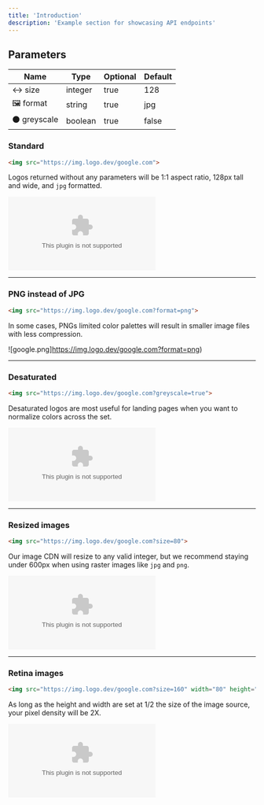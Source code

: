 ```yaml
---
title: 'Introduction'
description: 'Example section for showcasing API endpoints'
---
```


## Parameters

| Name | Type | Optional | Default |
| --- | --- | --- | --- |
|  ↔️ size | integer | true | 128 |
| 🖼️ format | string | true | jpg |
|  ⚫️ greyscale | boolean | true | false |

### Standard

```html
<img src="https://img.logo.dev/google.com">
```

Logos returned without any parameters will be 1:1 aspect ratio, 128px tall and wide, and `jpg` formatted.

![google.png](https://img.logo.dev/google.com)

---

### PNG instead of JPG

```html
<img src="https://img.logo.dev/google.com?format=png">
```

In some cases, PNGs limited color palettes will result in smaller image files with less compression.

![google.png]https://img.logo.dev/google.com?format=png)

---

### Desaturated

```html
<img src="https://img.logo.dev/google.com?greyscale=true">
```

Desaturated logos are most useful for landing pages when you want to normalize colors across the set.

![google.jpg](https://img.logo.dev/google.com?greyscale=true)

---

### Resized images

```html
<img src="https://img.logo.dev/google.com?size=80">
```

Our image CDN will resize to any valid integer, but we recommend staying under 600px when using raster images like `jpg` and `png`.

![Untitled](https://img.logo.dev/google.com?size=80)

---

### Retina images

```html
<img src="https://img.logo.dev/google.com?size=160" width="80" height="80">
```

As long as the height and width are set at 1/2 the size of the image source, your pixel density will be 2X.

![Untitled](https://img.logo.dev/google.com?size=160)